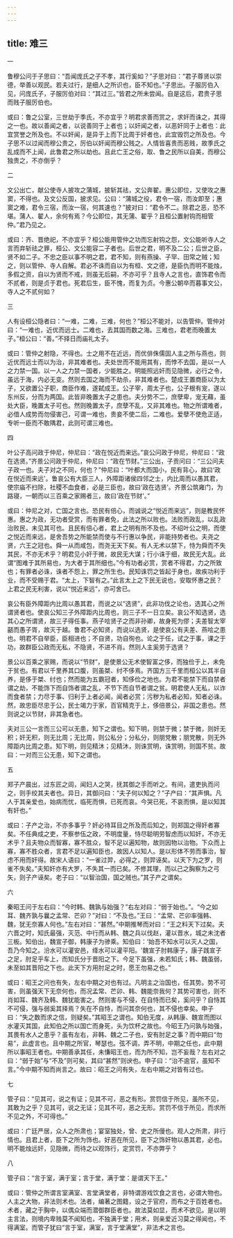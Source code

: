 ```yaml
---
---
---
```

title: 难三
---




一

鲁穆公问于子思曰：“吾闻庞氏之子不孝，其行奚如？”子思对曰：“君子尊贤以崇德，举善以观民。若夫过行，是细人之所识也，臣不知也。”子思出。子服厉伯入见，问庞氏子，子服厉伯对曰：“其过三。”皆君之所未尝闻。自是这后，君贵子思而贱子服厉伯也。

或曰：鲁之公室，三世劫于季氏，不亦宜乎？明君求善而赏之，求奸而诛之，其得之一也。故以善闻之者，以说善同于上者也；以奸闻之者，以恶奸同于上者也：此宜赏誉之所及也。不以奸闻，是异于上而下比周于奸者也，此宜毁罚之所及也。今子思不以过闻而穆公贵之，厉伯以奸闻而穆公贱之。人情皆喜贵而恶贱，故季氏之乱成而不上闻，此鲁君之所以劫也。且此亡王之俗，取、鲁之民所以自美，而穆公独贵之，不亦倒乎？

二

文公出亡，献公使寺人披攻之蒲城，披斩其祛，文公奔翟。惠公即位，又使攻之惠窦，不得也。及文公反国，披求见。公曰：“蒲城之役，君令一宿，而汝即至；惠窦之难，君令三宿，而汝一宿，何其速也？”披对曰：“君令不二。除君之恶，恐不堪。蒲人、翟人，余何有焉？今公即位，其无蒲、翟乎？且桓公置射钩而相管仲。”君乃见之。

或曰：齐、晋绝祀，不亦宜乎？桓公能用管仲之功而忘射钩之怨，文公能听寺人之言而弃斩祛之罪，桓公、文公能容二子者也。后世之君，明不及二公；后世之臣，贤不如二子。不忠之臣以事不明之君，君不知，则有燕操、子罕、田常之贼；知之，则以管仲、寺人自解。君必不诛而自以为有桓、文之德，是臣仇而明不能烛，多假之资，自以为贤而不戒，则虽无后嗣，不亦可乎？且寺人之言也，直饰君令而不贰者，则是贞于君也。死君后生，臣不愧，而复为贞。今惠公朝卒而暮事文公，寺人之不贰何如？

三

人有设桓公隐者曰：“一难，二难，三难，何也？”桓公不能对，以告管仲。管仲对曰：“一难也，近优而远士。二难也，去其国而数之海。三难也，君老而晚置太子。”桓公曰：“善。”不择日而庙礼太子。

或曰：管仲之射隐，不得也。士之用不在近远，而优俳侏儒固人主之所与燕也，则近优而远士而以为治，非其难者也。夫处世而不能用其有，而悖不去国，是以一人之力禁一国。以一人之力禁一国者，少能胜之。明能照远奸而见隐微，必行之令，虽远于海，内必无变。然则去国之海而不劫杀，非其难者也。楚成王置商臣以为太子，又欲置公子职，商臣作难，遂弑成王。公子宰，周太子也，公子根有宠，遂以东州反，分而为两国。此皆非晚置太子之患也。夫分势不二，庶孽卑，宠无藉，虽处大臣，晚置太子可也。然则晚置太子，庶孽不乱，又非其难也。物之所谓难者，必借人成势而勿侵害己，可谓一难也，贵妾不使二后，二难也。爱孽不使危正适，专听一臣而不敢隅君，此则可谓三难也。

四

叶公子高问政于仲尼，仲尼曰：“政在悦近而来远。”哀公问政于仲尼，仲尼曰：“政在选贤。”齐景公问政于仲尼，仲尼曰：“政在节财。”三公出，子贡问曰：“三公问夫子政一也。夫子对之不同，何也？”仲尼曰：“叶都大而国小，民有背心，故曰‘政在悦近而来远'。鲁哀公有大臣三人，外障距诸侯四邻之士，内比周而以愚其君，使宗庙不扫除，社稷不血食者，必是三臣也，故曰‘政在选贤'。齐景公筑雍门，为路寝，一朝而以三百乘之家赐者三，故曰‘政在节财'。”

或曰：仲尼之对，亡国之言也。恐民有倍心，而诚说之“悦近而来远”，则是教民怀惠。惠之为政，无功者受赏，而有罪者免，此法之所以败也。法败而政乱，以乱政治败民，未见其可也。且民有倍心者，君上之明有所不及也。不绍叶公之明，而使之悦近而来远，是舍吾势之所能禁而使与不行惠以争民，非能持势者也。夫尧之贤，六王之冠也。舜一从而咸包，而尧无天下矣。有人无术以禁下，恃为舜而不失其民，不亦无术乎？明君见小奸于微，故民无大谋；行小诛于细，故民无大乱。此谓“图难于其所易也，为大者于其所细也。”今有功者必赏，赏者不得君，力之所致也；有罪者必诛，诛者不怨上，罪之所生也。民知诛罚之皆起于身也，故疾功利于业，而不受赐于君。“太上，下智有之。”此言太上之下民无说也，安取怀惠之民？上君之民无利害，说以“悦近来远”，亦可舍已。

哀公有臣外障距内比周以愚其君，而说之以“选贤”，此非功伐之论也，选其心之所谓贤者也。使哀公知三子外障距内比周也，则三子不一日立矣。哀公不知选贤，选其心之所谓贤，故三子得任事。燕子哙贤子之而非孙卿，故身死为僇；夫差智太宰嚭而愚子胥，故灭于越。鲁君不必知贤，而说以选贤，是使哀公有夫差、燕哙之患也。明君不自举臣，臣相进也；不自贤，功自徇也。论之于任，试之于事，课之于功，故群臣公政而无私，不隐贤，不进不肖。然则人主奚劳于选贤？

景公以百乘之家赐，而说以“节财”，是使景公无术使智富之侈，而独俭于上，未免于贫也。有君以千里养其口腹，则虽桀、纣不侈焉。齐国方三千里而桓公以其半自养，是侈于桀、纣也；然而能为五霸冠者，知侈俭之地也。为君不能禁下而自禁者谓之劫，不能饰下而自饰者谓之乱，不节下而自节者谓之贫。明君使人无私，以诈而食者禁；力尽于事、归利于上者必闻，闻者必赏；污秽为私者必知，知者必诛。然，故忠臣尽忠于公，民士竭力于家，百官精克于上，侈倍景公，非国之患也。然则说之以节财，非其急者也。

夫对三公一言而三公可以无患，知下之谓也。知下明，则禁于微；禁于微，则奸无积；奸无积，则无比周；无比周，则公私分；分私分，则朋党散；朋党散，则无外障距内比周之患。知下明，则见精沐；见精沐，则诛赏明，诛赏明，则国不贫。故曰：一对而三公无患，知下之谓也。

五

郑子产晨出，过东匠之闾，闻妇人之哭，抚其御之手而听之。有间，遣吏执而问之，则手绞其夫者也。异日，其御问曰：“夫子何以知之？”子产曰：“其声惧。凡人于其亲爱也，始病而忧，临死而惧，已死而哀。今哭已死，不哀而惧，是以知其有奸也。”

或曰：子产之治，不亦多事乎？奸必待耳目之所及而后知之，则郑国之得奸者寡矣。不任典成之吏，不察参伍之政，不明度量，恃尽聪明劳智虑而以知奸，不亦无术乎？且夫物众而智寡，寡不胜众，智不足以遍知物，故则因物以治物。下众而上寡，寡不胜众者，言君不足以遍知臣也，故因人以知人。是以形体不劳而事治，智虑不用而奸得。故宋人语曰：“一雀过羿，必得之，则羿诬矣。以天下为之罗，则雀不失矣。”夫知奸亦有大罗，不失其一而已矣。不修其理，而以己之胸察为之弓矢，则子产诬矣。老子曰：“以智治国，国之贼也。”其子产之谓矣。

六

秦昭王问于左右曰：“今时韩、魏孰与始强？”右左对曰：“弱于始也。”。“今之如耳、魏齐孰与曩之孟常、芒卯？”对曰：“不及也。”王曰：“孟常、芒卯率强韩、魏，犹无奈寡人何也。”左右对曰：“甚然。”中期推琴而对曰：“王之料天下过矣。夫六晋之时，知氏最强，灭范、中行而从韩、魏之兵以伐赵，灌以晋水，城之未沈者三板。知伯出，魏宣子御，韩康子为骖乘。知伯曰：‘始吾不知水可以灭人之国，吾乃今知之。汾水可以灌安邑，绛水可以灌平阳。'魏宣子肘韩康子，康子践宣子之足，肘足乎车上，而知氏分于晋阳之下。今足下虽强，未若知氏；韩、魏虽弱，未至如其晋阳之下也。此天下方用肘足之时，愿王勿易之也。”

或曰：昭王之问也有失，左右中期之对也有过。凡明主之治国也，任其势。势不可害，则虽强天下无奈何也，而况孟常、芒卯、韩、魏能奈我何？其势可害也，则不肖如耳、魏齐及韩、魏犹能害之。然则害与不侵，在自恃而已矣，奚问乎？自恃其不可侵，强与弱奚其择焉？失在不自恃，而问其奈何也，其不侵也幸矣。申子曰：“失之数而求之信，则疑矣。”其昭王之谓也。知伯无度，从韩康、魏宣而图以水灌灭其国，此知伯之所以国亡而身死，头为饮杯之故也。今昭王乃问孰与始强，其畏有水人之患乎？虽有左右，非韩、魏之二子也，安有肘足之事？而中期曰“勿易”，此虚言也。且中期之所官，琴瑟也。弦不调，弄不明，中期之任也，此中期所以事昭王者也。中期善承其任，未慊昭王也，而为所不知，岂不妄哉？左右对之曰：“弱于始”与“不及”则可矣，其曰“甚然”则谀也。申子曰：“治不逾官，虽知不言。”今中期不知而尚言之。故曰：昭王之问有失，左右中期之对皆有过也。

七

管子曰：“见其可，说之有证；见其不可，恶之有形。赏罚信于所见，虽所不见，其敢为之乎？见其可，说之无证；见其不可，恶之无形。赏罚不信于所见，而求所不见之外，不可得也。”

或曰：广廷严居，众人之所肃也；宴室独处，曾、史之所僈也。观人之所肃，非行情也。且君上者，臣下之所为饰也。好恶在所见，臣下之饰奸物以愚其君，必也。明不能烛远奸，见隐微，而待之以观饰行，定赏罚，不亦弊乎？

八

管子曰：“言于室，满于室；言于堂，满于堂：是谓天下王。”

或曰：管仲之所谓言室满室、言堂满堂者，非特谓游戏饮食之言也，必谓大物也。人主之大物，非法则术也。法者，编著之图籍，设之于官府，而布之于百姓者也。术者，藏之于胸中，以偶众端而潜御群臣者也。故法莫如显，而术不欲见。是以明主言法，则境内卑贱莫不闻知也，不独满于堂；用术，则亲爱近习莫之得闻也，不得满室。而管子犹曰“言于室，满室，言于堂满堂”，非法术之言也。